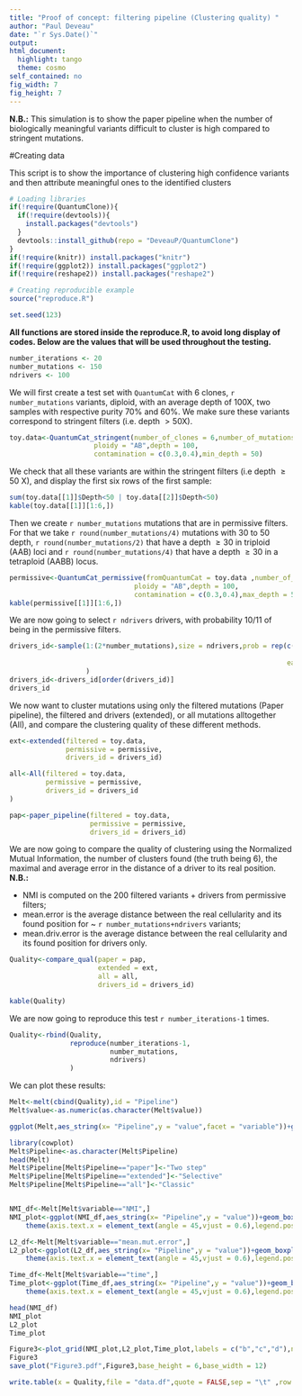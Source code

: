 ---
title: "Proof of concept: filtering pipeline (Clustering quality) "
author: "Paul Deveau"
date: "`r Sys.Date()`"
output: 
html_document:
  highlight: tango
  theme: cosmo
self_contained: no
fig_width: 7
fig_height: 7
---
**N.B.:** This simulation is to show the paper pipeline when the number of biologically meaningful variants difficult to cluster is high compared to stringent mutations.


#Creating data

This script is to show the importance of clustering high confidence variants and then attribute meaningful ones to the identified clusters

````{r set_env,echo = FALSE,warning = FALSE, message = FALSE}
# Loading libraries
if(!require(QuantumClone)){
  if(!require(devtools)){
    install.packages("devtools")
  }
  devtools::install_github(repo = "DeveauP/QuantumClone")
}
if(!require(knitr)) install.packages("knitr")
if(!require(ggplot2)) install.packages("ggplot2")
if(!require(reshape2)) install.packages("reshape2")

# Creating reproducible example
source("reproduce.R")

set.seed(123)

````

**All functions are stored inside the reproduce.R, to avoid long display of codes. Below are the values that will be used throughout the testing. **

```{r setup_values}
number_iterations <- 20
number_mutations <- 150
ndrivers <- 100
```

We will first create a test set with `QuantumCat` with 6 clones, `r number_mutations` variants, diploid, with an average depth of 100X, two samples with respective purity 70% and 60%. We make sure these variants correspond to stringent filters (i.e. depth $> 50$X).

````{r create_data}
toy.data<-QuantumCat_stringent(number_of_clones = 6,number_of_mutations = number_mutations,
                     ploidy = "AB",depth = 100,
                     contamination = c(0.3,0.4),min_depth = 50)

````

We check that all these variants are within the stringent filters (i.e depth $\geq 50$ X), and display the first six rows of the first sample:

````{r check_input_s}
sum(toy.data[[1]]$Depth<50 | toy.data[[2]]$Depth<50)
kable(toy.data[[1]][1:6,])
````


Then we create `r number_mutations` mutations that are in permissive filters. For that we take `r round(number_mutations/4)` mutations with 30 to 50 depth, `r round(number_mutations/2)` that have a depth $\geq 30$ in triploid (AAB) loci and `r round(number_mutations/4)` that have a depth $\geq 30$ in a tetraploid (AABB) locus.

````{r check_input_p}
permissive<-QuantumCat_permissive(fromQuantumCat = toy.data ,number_of_mutations = number_mutations,
                               ploidy = "AB",depth = 100,
                               contamination = c(0.3,0.4),max_depth = 50, min_depth = 30)
kable(permissive[[1]][1:6,])

````

We are now going to select `r ndrivers` drivers, with probability $10/11$ of being in the permissive filters.

````{r select_drivers}
drivers_id<-sample(1:(2*number_mutations),size = ndrivers,prob = rep(c(1/{20*number_mutations},
                                                                       19/{20*number_mutations}),
                                                                     each = number_mutations)
                   )
drivers_id<-drivers_id[order(drivers_id)]
drivers_id
````

We now want to cluster mutations using only the filtered mutations (Paper pipeline), the filtered and drivers (extended), or all mutations alltogether (All), and compare the clustering quality of these different methods.

```{r cluster,message = FALSE}

ext<-extended(filtered = toy.data,
              permissive = permissive,
              drivers_id = drivers_id)

all<-All(filtered = toy.data,
         permissive = permissive,
         drivers_id = drivers_id
)

pap<-paper_pipeline(filtered = toy.data,
                    permissive = permissive,
                    drivers_id = drivers_id)
```

We are now going to compare the quality of clustering using the Normalized Mutual Information, the number of clusters found (the truth being 6), the maximal and average error in the distance of a driver to its real position.
**N.B.:** 

  - NMI is computed on the 200 filtered variants + drivers from permissive filters;
  - mean.error is the average distance between the real cellularity and its found position for ~ `r number_mutations+ndrivers` variants;
  - mean.driv.error is the average distance between the real cellularity and its found position for drivers only.


```{r compare_qual}
Quality<-compare_qual(paper = pap,
                      extended = ext,
                      all = all,
                      drivers_id = drivers_id)

kable(Quality)
```

We are now going to reproduce this test `r number_iterations-1` times.

```{r iterate,message = FALSE}

Quality<-rbind(Quality,
               reproduce(number_iterations-1,
                         number_mutations,
                         ndrivers)
               )

``` 

We can plot these results:

```{r plot,echo = FALSE}
Melt<-melt(cbind(Quality),id = "Pipeline")
Melt$value<-as.numeric(as.character(Melt$value))

ggplot(Melt,aes_string(x= "Pipeline",y = "value",facet = "variable"))+geom_boxplot()+facet_wrap( ~ variable,nrow = floor(sqrt(length(unique(Melt$variable))))+1,scales = "free_y")+theme_bw()+theme(axis.text.x = element_text(angle = 90))


```

```{r create_figure,echo = FALSE}
library(cowplot)
Melt$Pipeline<-as.character(Melt$Pipeline)
head(Melt)
Melt$Pipeline[Melt$Pipeline=="paper"]<-"Two step"
Melt$Pipeline[Melt$Pipeline=="extended"]<-"Selective"
Melt$Pipeline[Melt$Pipeline=="all"]<-"Classic"


NMI_df<-Melt[Melt$variable=="NMI",]
NMI_plot<-ggplot(NMI_df,aes_string(x= "Pipeline",y = "value"))+geom_boxplot()+ylab("Normalized Mutual Information")+
    theme(axis.text.x = element_text(angle = 45,vjust = 0.6),legend.position = "none")+xlab("")+ylim(c(0,1))

L2_df<-Melt[Melt$variable=="mean.mut.error",]
L2_plot<-ggplot(L2_df,aes_string(x= "Pipeline",y = "value"))+geom_boxplot()+ylab("Average L2 error")+
    theme(axis.text.x = element_text(angle = 45,vjust = 0.6),legend.position = "none")+xlab("")+ylim(c(0,1))

Time_df<-Melt[Melt$variable=="time",]
Time_plot<-ggplot(Time_df,aes_string(x= "Pipeline",y = "value"))+geom_boxplot()+ylab("Time (s)")+
    theme(axis.text.x = element_text(angle = 45,vjust = 0.6),legend.position = "none")+scale_y_log10(breaks = c(1,5,10,20,50,100),lim = c(5,50))+xlab("")

head(NMI_df)
NMI_plot
L2_plot
Time_plot

Figure3<-plot_grid(NMI_plot,L2_plot,Time_plot,labels = c("b","c","d"),ncol = 3)
Figure3
save_plot("Figure3.pdf",Figure3,base_height = 6,base_width = 12)

write.table(x = Quality,file = "data.df",quote = FALSE,sep = "\t" ,row.names = FALSE,col.names = TRUE)
```